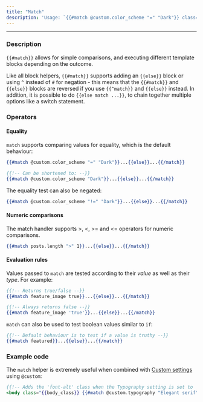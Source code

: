 ```yaml
---
title: "Match"
description: 'Usage: `{{#match @custom.color_scheme "=" "Dark"}} class="dark-mode"{{/match}}`'
---
```


***

### Description

`{{#match}}` allows for simple comparisons, and executing different template blocks depending on the outcome.

Like all block helpers, `{{#match}}` supports adding an `{{else}}` block or using `^` instead of `#` for negation - this means that the `{{#match}}` and `{{else}}` blocks are reversed if you use `{{^match}}` and `{{else}}` instead. In addition, it is possible to do `{{else match ...}}`, to chain together multiple options like a switch statement.

### Operators

#### Equality

`match` supports comparing values for equality, which is the default behaviour:

```handlebars
{{#match @custom.color_scheme "=" "Dark"}}...{{else}}...{{/match}}

{{!-- Can be shortened to: --}}
{{#match @custom.color_scheme "Dark"}}...{{else}}...{{/match}}
```

The equality test can also be negated:

```handlebars
{{#match @custom.color_scheme "!=" "Dark"}}...{{else}}...{{/match}}
```

#### Numeric comparisons

The match handler supports >, \<, >= and \<= operators for numeric comparisons.

```handlebars
{{#match posts.length ">" 1}}...{{else}}...{{/match}}
```

#### Evaluation rules

Values passed to `match` are tested according to their *value* as well as their *type*. For example:

```handlebars
{{!-- Returns true/false --}}
{{#match feature_image true}}...{{else}}...{{/match}}

{{!-- Always returns false --}}
{{#match feature_image 'true'}}...{{else}}...{{/match}}
```

`match` can also be used to test boolean values similar to `if`:

```handlebars
{{!-- Default behaviour is to test if a value is truthy --}}
{{#match featured}}...{{else}}...{{/match}}
```

### Example code

The `match` helper is extremely useful when combined with [Custom settings](/docs/themes/custom-settings/) using `@custom`:

```handlebars
{{!-- Adds the 'font-alt' class when the Typography setting is set to 'Elegant serif' --}}
<body class="{{body_class}} {{#match @custom.typography "Elegant serif"}}font-alt{{/match}}">
```